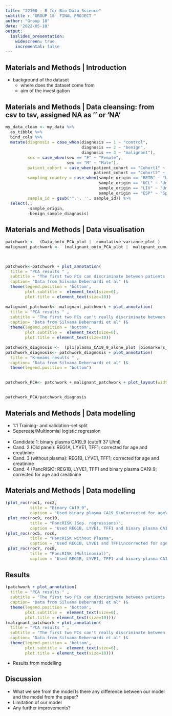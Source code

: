 ```yaml
---
title: "22100 - R for Bio Data Science"
subtitle : "GROUP 18  FINAL PROJECT "
author: "Group 18"
date: '2022-05-10'
output: 
  ioslides_presentation:
    widescreen: true
    incremental: false
---
```

<style>
slides > slide {
color: #515151;
}
</style>
## Materials and Methods | Introduction
- background of the dataset 
  - where does the dataset come from 
  - aim of the investigation

## Materials and Methods | Data cleansing: from csv to tsv, assigned NA as '' or 'NA'
<style> 
pre {font-size: 15px;}
</style>
```r
my_data_clean <- my_data %>% 
  as_tibble %>% 
  bind_cols %>% 
  mutate(diagnosis = case_when(diagnosis == 1 ~ "control",
                               diagnosis == 2 ~ "benign",
                               diagnosis == 3 ~ "malignant"),
         sex = case_when(sex == "F" ~ "Female",
                         sex == "M" ~ "Male"),
         patient_cohort = case_when(patient_cohort == "Cohort1" ~ "Cohort_1",
                                    patient_cohort == "Cohort2" ~ "Cohort_2"),
         sampling_country = case_when(sample_origin == "BPTB" ~ "United Kingdom",
                                      sample_origin == "UCL" ~ "United Kingdom",
                                      sample_origin == "LIV" ~ "United Kingdom",
                                      sample_origin == "ESP" ~ "Spain"),
         sample_id = gsub('^.', '', sample_id)) %>% 
  select(.,
         -sample_origin,
         -benign_sample_diagnosis)
```
## Materials and Methods | Data visualisation 


<style>
slides > slide {
  background: linear-gradient(#ffffff, #ffffff 85%, #ffffff);
  background-color: white;
  }
  
p { 
  margin-top: 0px; 
  margin-left: 0px;
} 
</style>
```r



patchwork <-  (Data_onto_PCA_plot |  cumulative_variance_plot )
malignant_patchwork <-  (malignant_onto_PCA_plot |  malignant_cumulative_variance_plot )



patchwork<-patchwork + plot_annotation(
  title = "PCA results " ,
  subtitle = "The first two PCs can discriminate between patients suffering from PC from the control and benign diagnosed ones  ",
  caption= "Data from Silvana Debernardi et al" )& 
  theme(legend.position = 'bottom',
        plot.subtitle =  element_text(size=6),
        plot.title = element_text(size=10))

malignant_patchwork<- malignant_patchwork + plot_annotation(
  title = "PCA results " ,
  subtitle = "The first two PCs can't really discriminate between the 4 PDAC stages ",
  caption= "Data from Silvana Debernardi et al" )& 
  theme(legend.position = 'bottom',
        plot.subtitle =  element_text(size=6),
        plot.title = element_text(size=10))

patchwork_diagnosis <-  (pl1|plasma_CA19_9_alone_plot |biomarkers_only_plot | complete_model_plot)+ plot_layout(guides = 'collect') 
patchwork_diagnosis<- patchwork_diagnosis + plot_annotation(
  title = "K-means results " ,
  caption= "Data from Silvana Debernardi et al" )&
  theme(legend.position = "bottom")


patchwork_PCA<- patchwork + malignant_patchwork + plot_layout(widths = 1)


patchwork_PCA/patchwork_diagnosis


```


## Materials and Methods | Data modelling

- 1:1 Training- and validation-set split
- Sepereate/Multinomial logistic regression
<br/><br/>
- Candidate 1: binary plasma CA19_9 (cutoff 37 U/ml)
- Cand. 2 (Old panel): REG1A, LYVE1, TFF1; corrected for age and creatinine
- Cand. 3 (without plasma): REG1B, LYVE1, TFF1; corrected for age and creatinine
- Cand. 4 (PancRISK): REG1B, LYVE1, TFF1 and binary plasma CA19_9; corrected for age and creatinine

## Materials and Methods | Data modelling
<style>
slides > slide {
  background: linear-gradient(#ffffff, #ffffff 85%, #ffffff);
  background-color: white;
  }
  
p { 
  margin-top: 0px; 
  margin-left: 0px;
} 
</style>
```r
(plot_roc(roc1, roc2, 
          title = "Binary CA19_9",
          caption = "Used binary plasma CA19_9\nCorrected for age\nN = 390") + 
 plot_roc(roc9, roc10, 
          title = "PancRISK (Sep. regressions)",
          caption = "Used REG1B, LYVE1, TFF1 and binary plasma CA19_9\nCorrected for age and creatinine\nN = 590\nSeperate regressions for contrasts:\nControl vs. Benign and Benign vs. Malignant")) /
(plot_roc(roc5, roc6, 
          title = "PancRISK without Plasma",
          caption = "Used REG1B, LYVE1 and TFF1\ncorrected for age and creatinine\nN = 590") + 
 plot_roc(roc7, roc8, 
          title = "PancRISK (Multinomial)",
          caption = "Used REG1B, LYVE1, TFF1 and binary plasma CA19_9\nCorrected for age and creatinine\nN = 590\nMultinom regression contrast Control vs. Benign vs. Malignant"))
```

## Results
```r
(patchwork + plot_annotation(
  title = "PCA results " ,
  subtitle = "The first two PCs can discriminate between patients suffering from PC from the control and benign diagnosed ones  ",
  caption= "Data from Silvana Debernardi et al" )& 
  theme(legend.position = 'bottom',
        plot.subtitle =  element_text(size=6),
        plot.title = element_text(size=10)))/
(malignant_patchwork + plot_annotation(
  title = "PCA results " ,
  subtitle = "The first two PCs can't really discriminate between the 4 PDAC stages ",
  caption= "Data from Silvana Debernardi et al" )& 
  theme(legend.position = 'bottom',
        plot.subtitle =  element_text(size=6),
        plot.title = element_text(size=10)))
```

- Results from modelling

## Discussion

- What we see from the model Is there any difference between our model and the model from the paper? 
- Limitation of our model 
- Any further improvements?